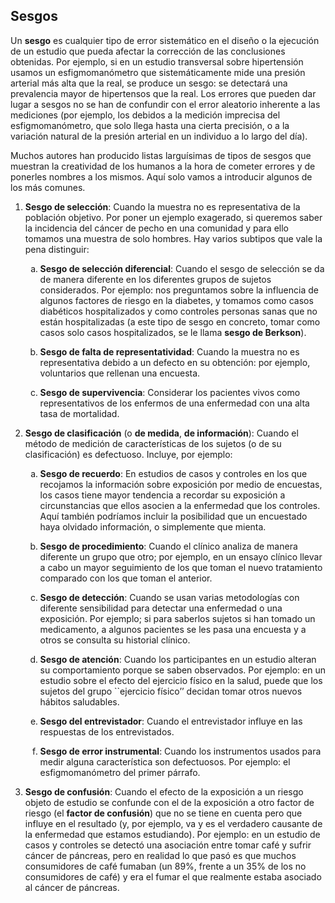 

## Sesgos {#sec:sesgos}

Un **sesgo** es cualquier tipo de error sistemático en el diseño o la ejecución de un estudio que pueda afectar la corrección de las conclusiones obtenidas. Por ejemplo, si en un estudio transversal sobre hipertensión usamos un esfigmomanómetro que sistemáticamente mide una presión arterial más alta que la real, se produce un sesgo: se detectará una prevalencia mayor de hipertensos que la real. Los errores que pueden dar lugar a sesgos no se han de confundir con el error aleatorio inherente a las mediciones (por ejemplo, los debidos a la medición imprecisa del esfigmomanómetro, que solo llega hasta una cierta precisión, o a la variación natural  de la presión arterial en un individuo a lo largo del día).

Muchos autores han producido listas larguísimas de tipos de sesgos que muestran la creatividad de los humanos a la hora de cometer errores y de ponerles nombres a los mismos. Aquí solo vamos a introducir algunos de los más comunes.

1. **Sesgo de selección**: Cuando la muestra no es representativa de la población objetivo. Por poner un ejemplo exagerado, si queremos saber la incidencia del cáncer de pecho en una comunidad y para ello tomamos una muestra de solo hombres. Hay varios subtipos que vale la pena distinguir:

     a. **Sesgo de selección diferencial**: Cuando el sesgo de selección se da de manera diferente en los diferentes grupos de sujetos considerados. Por ejemplo: nos preguntamos sobre la influencia de algunos factores de riesgo en la diabetes, y tomamos como casos diabéticos hospitalizados y como controles personas sanas que no están hospitalizadas (a este tipo de sesgo en concreto, tomar como casos solo casos hospitalizados, se le llama **sesgo de Berkson**). 

     b. **Sesgo de falta de representatividad**: Cuando la muestra no es representativa debido a un defecto en su obtención: por ejemplo, voluntarios  que rellenan una encuesta.

     c. **Sesgo de supervivencia**: Considerar los pacientes vivos como representativos de los enfermos de una enfermedad con una alta tasa de mortalidad.


2. **Sesgo de clasificación** (o **de medida**, **de información**): Cuando el método de medición de características de los sujetos (o de su clasificación) es defectuoso. Incluye, por ejemplo:

     a. **Sesgo de recuerdo**: En estudios de casos y controles en los que recojamos la información sobre exposición por medio de encuestas, los casos tiene mayor tendencia a recordar su exposición a circunstancias que ellos asocien a la enfermedad que los controles. Aquí también podríamos incluir la posibilidad que un encuestado haya olvidado información, o simplemente que mienta.

     b. **Sesgo de procedimiento**: Cuando el clínico analiza de manera diferente un grupo que otro; por ejemplo, en un ensayo clínico llevar a cabo un mayor seguimiento de los que toman el nuevo tratamiento comparado con los que toman el anterior.

     c. **Sesgo de detección**: Cuando se usan varias metodologías con diferente sensibilidad para detectar una enfermedad o una exposición. Por ejemplo; si para saberlos sujetos si han tomado un medicamento, a algunos pacientes se les pasa una encuesta y a otros se consulta su historial clínico.

     d. **Sesgo de atención**: Cuando los participantes en un estudio alteran su comportamiento porque se saben observados. Por ejemplo: en un estudio sobre el efecto del ejercicio físico en la salud, puede que los sujetos del grupo ``ejercicio físico'' decidan tomar otros nuevos hábitos saludables.

     e. **Sesgo del entrevistador**: Cuando el entrevistador influye en las respuestas de los entrevistados.

     f. **Sesgo de error instrumental**: Cuando los instrumentos usados para medir alguna característica son defectuosos. Por ejemplo: el esfigmomanómetro del primer párrafo.

3. **Sesgo de confusión**:  Cuando el efecto de la exposición a un riesgo objeto de estudio se confunde con el de la exposición a otro factor de riesgo (el **factor de confusión**) que no se tiene en cuenta pero que influye en el resultado (y, por ejemplo, va y es el verdadero causante de la enfermedad que estamos estudiando). Por ejemplo: en un estudio de casos y controles se detectó una asociación entre tomar café y sufrir cáncer de páncreas, pero en realidad lo que pasó es que muchos consumidores de café fumaban  (un 89%, frente a un 35% de los no consumidores de café) y era el fumar el que realmente estaba asociado al cáncer de páncreas.






